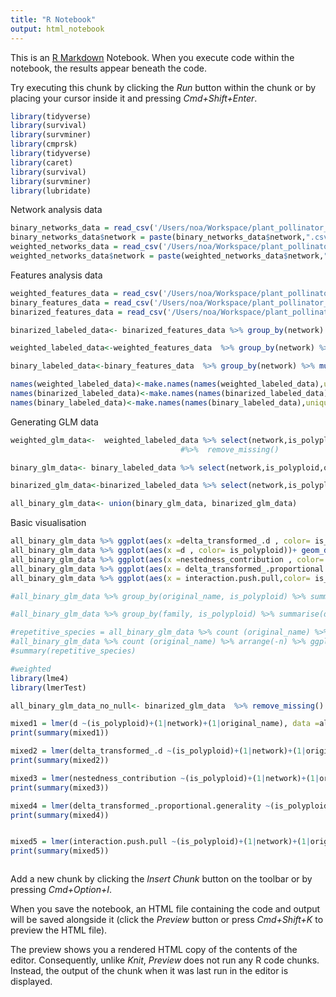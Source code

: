 ```yaml
---
title: "R Notebook"
output: html_notebook
---
```


This is an [R Markdown](http://rmarkdown.rstudio.com) Notebook. When you execute code within the notebook, the results appear beneath the code. 

Try executing this chunk by clicking the *Run* button within the chunk or by placing your cursor inside it and pressing *Cmd+Shift+Enter*. 

```r
library(tidyverse)
library(survival)
library(survminer)
library(cmprsk)
library(tidyverse)
library(caret)
library(survival)
library(survminer)
library(lubridate)
```



Network analysis data

```r
binary_networks_data = read_csv('/Users/noa/Workspace/plant_pollinator_networks_data/binary_networks/network_features.csv')
binary_networks_data$network = paste(binary_networks_data$network,".csv", sep = "")
weighted_networks_data = read_csv('/Users/noa/Workspace/plant_pollinator_networks_data/weighted_networks/network_features.csv')
weighted_networks_data$network = paste(weighted_networks_data$network,".csv", sep = "")
```

Features analysis data

```r
weighted_features_data = read_csv('/Users/noa/Workspace/plant_pollinator_networks_data/weighted_plants/plant_features_with_classification.csv')
binary_features_data = read_csv('/Users/noa/Workspace/plant_pollinator_networks_data/binary_plants/plant_features_with_classification.csv')
binarized_features_data = read_csv('/Users/noa/Workspace/plant_pollinator_networks_data/binarized_plants/plant_features_with_classification.csv')

binarized_labeled_data<- binarized_features_data %>% group_by(network) %>% mutate(pct_missing = mean(is.na(is_polyploid))) %>% ungroup() %>% filter (!is.na(is_polyploid)) %>% group_by(network) %>% mutate(pct_poli = mean(is_polyploid==1)) %>% ungroup() %>% mutate (is_polyploid = as_factor(is_polyploid)) %>% filter (!network %in% c('106.csv','107.csv','156.csv','157.csv','158.csv','159.csv') )

weighted_labeled_data<-weighted_features_data  %>% group_by(network) %>% mutate(pct_missing = mean(is.na(is_polyploid))) %>% ungroup() %>% filter (!is.na(is_polyploid)) %>% group_by(network) %>% mutate(pct_poli = mean(is_polyploid==1)) %>% ungroup() %>% mutate (is_polyploid = as_factor(is_polyploid)) %>% filter (!network %in% c('106.csv','107.csv','156.csv','157.csv','158.csv','159.csv') ) #%>% left_join(weighted_networks_data , on = "network")

binary_labeled_data<-binary_features_data  %>% group_by(network) %>% mutate(pct_missing = mean(is.na(is_polyploid))) %>% ungroup() %>% filter (!is.na(is_polyploid)) %>% group_by(network) %>% mutate(pct_poli = mean(is_polyploid==1)) %>% ungroup() %>% mutate (is_polyploid = as_factor(is_polyploid)) %>% filter (!network %in% c('46.csv','48.csv','50.csv','51.csv','54.csv','55.csv','56.csv','57.csv','61.csv','62.csv','63.csv','64.csv','66.csv','70.csv','71.csv','72.csv','73.csv') ) #%>% left_join(binary_networks_data , on = "network")

names(weighted_labeled_data)<-make.names(names(weighted_labeled_data),unique = TRUE)
names(binarized_labeled_data)<-make.names(names(binarized_labeled_data),unique = TRUE)
names(binary_labeled_data)<-make.names(names(binary_labeled_data),unique = TRUE)

```



Generating GLM data

```r
weighted_glm_data<-  weighted_labeled_data %>% select(network,is_polyploid,original_name, family,normalised.degree,partner.diversity,d, original_name, pct_missing, pct_poli,delta_transformed_.d,nestedness_contribution, delta_transformed_.proportional.generality, interaction.push.pull) #number.of.species.LL,number.of.species.HL
                                      #%>%  remove_missing() 

binary_glm_data<- binary_labeled_data %>% select(network,is_polyploid,original_name, family,normalised.degree,partner.diversity,d,original_name,pct_missing, pct_poli,delta_transformed_.d,nestedness_contribution, delta_transformed_.proportional.generality, interaction.push.pull)

binarized_glm_data<-binarized_labeled_data %>% select(network,is_polyploid,original_name, family,normalised.degree,partner.diversity,d,original_name,pct_missing, pct_poli,delta_transformed_.d,nestedness_contribution, delta_transformed_.proportional.generality, interaction.push.pull)

all_binary_glm_data<- union(binary_glm_data, binarized_glm_data)

```


Basic visualisation

```r
all_binary_glm_data %>% ggplot(aes(x =delta_transformed_.d , color= is_polyploid))+ geom_density()
all_binary_glm_data %>% ggplot(aes(x =d , color= is_polyploid))+ geom_density()
all_binary_glm_data %>% ggplot(aes(x =nestedness_contribution , color= is_polyploid))+ geom_density()
all_binary_glm_data %>% ggplot(aes(x = delta_transformed_.proportional.generality,color= is_polyploid ))+ geom_density()
all_binary_glm_data %>% ggplot(aes(x = interaction.push.pull,color= is_polyploid ))+ geom_density()

#all_binary_glm_data %>% group_by(original_name, is_polyploid) %>% summarise(d_per_name = mean(d)) %>% ggplot(aes(x =d_per_name , color= is_polyploid))+ #geom_density()

#all_binary_glm_data %>% group_by(family, is_polyploid) %>% summarise(d_per_family = mean(d)) %>% ggplot(aes(x =d_per_family , color= is_polyploid))+ #geom_density()

```

```r
#repetitive_species = all_binary_glm_data %>% count (original_name) %>% arrange(-n)
#all_binary_glm_data %>% count (original_name) %>% arrange(-n) %>% ggplot(aes(x=n))+geom_histogram()
#summary(repetitive_species)
```



```r
#weighted
library(lme4)
library(lmerTest)

all_binary_glm_data_no_null<- binarized_glm_data  %>% remove_missing() #%>% filter (pct_missing>0.6, pct_poli>0, pct_poli<1)

mixed1 = lmer(d ~(is_polyploid)+(1|network)+(1|original_name), data =all_binary_glm_data_no_null)
print(summary(mixed1))

mixed2 = lmer(delta_transformed_.d ~(is_polyploid)+(1|network)+(1|original_name), data = all_binary_glm_data_no_null)
print(summary(mixed2))

mixed3 = lmer(nestedness_contribution ~(is_polyploid)+(1|network)+(1|original_name), data = all_binary_glm_data_no_null) 
print(summary(mixed3))

mixed4 = lmer(delta_transformed_.proportional.generality ~(is_polyploid)+(1|network)+(1|original_name), data = all_binary_glm_data_no_null) 
print(summary(mixed4))


mixed5 = lmer(interaction.push.pull ~(is_polyploid)+(1|network)+(1|original_name), data = all_binary_glm_data_no_null) 
print(summary(mixed5))
```


```r

```


Add a new chunk by clicking the *Insert Chunk* button on the toolbar or by pressing *Cmd+Option+I*.

When you save the notebook, an HTML file containing the code and output will be saved alongside it (click the *Preview* button or press *Cmd+Shift+K* to preview the HTML file). 

The preview shows you a rendered HTML copy of the contents of the editor. Consequently, unlike *Knit*, *Preview* does not run any R code chunks. Instead, the output of the chunk when it was last run in the editor is displayed.

